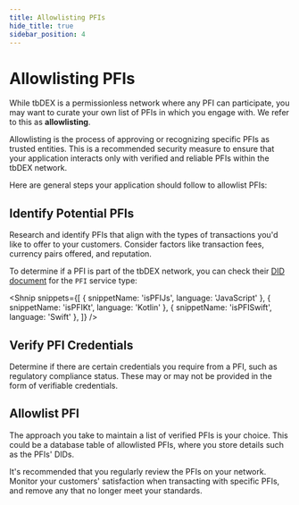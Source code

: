```yaml
---
title: Allowlisting PFIs
hide_title: true
sidebar_position: 4
---
```


<LanguageSwitcher languages="JavaScript, Kotlin, Swift" />

# Allowlisting PFIs

While tbDEX is a permissionless network where any PFI can participate, you may want to curate your own list of PFIs in which you engage with. We refer to this as **allowlisting**.

Allowlisting is the process of approving or recognizing specific PFIs as trusted entities.
This is a recommended security measure to ensure that your application interacts only with verified and reliable PFIs within the tbDEX network.

Here are general steps your application should follow to allowlist PFIs:

## Identify Potential PFIs

Research and identify PFIs that align with the types of transactions you'd like to offer to your customers.
Consider factors like transaction fees, currency pairs offered, and reputation.

To determine if a PFI is part of the tbDEX network, you can check their [DID document](/) for the `PFI` service type:

<Shnip
  snippets={[
    { snippetName: 'isPFIJs', language: 'JavaScript' },
    { snippetName: 'isPFIKt', language: 'Kotlin' },
    { snippetName: 'isPFISwift', language: 'Swift' },
  ]}
/>

## Verify PFI Credentials

Determine if there are certain credentials you require from a PFI, such as regulatory compliance status.
These may or may not be provided in the form of verifiable credentials.

## Allowlist PFI

The approach you take to maintain a list of verified PFIs is your choice.
This could be a database table of allowlisted PFIs, where you store details such as the PFIs' DIDs.

It's recommended that you regularly review the PFIs on your network.
Monitor your customers' satisfaction when transacting with specific PFIs, and remove any that no longer meet your standards.
